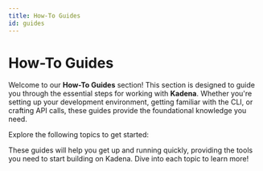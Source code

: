 ```yaml
---
title: How-To Guides
id: guides
---
```



<head>
  <title>How-To Guides</title>
  <meta name="description" content="Explore essential guides for working with Kadena, including setting up Devnet, using Kadena CLI, and crafting API calls." />
</head>

# How-To Guides

Welcome to our **How-To Guides** section! This section is designed to guide you through the essential steps for working with **Kadena**.
Whether you're setting up your development environment, getting familiar with the CLI, or crafting API calls, these guides provide the foundational knowledge you need.

Explore the following topics to get started:

<CustomDocCardList className="doccards-list" />

These guides will help you get up and running quickly, providing the tools you need to start building on Kadena. Dive into each topic to learn more!